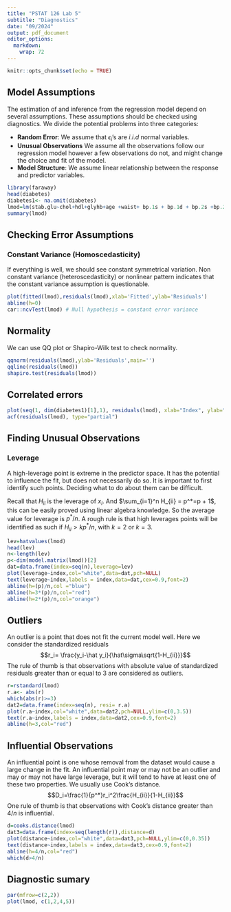 ```yaml
---
title: "PSTAT 126 Lab 5"
subtitle: "Diagnostics"
date: "09/2024"
output: pdf_document
editor_options: 
  markdown: 
    wrap: 72
---
```


```r
knitr::opts_chunk$set(echo = TRUE)
```

## Model Assumptions

The estimation of and inference from the regression model depend on
several assumptions. These assumptions should be checked using
diagnostics. We divide the potential problems into three categories:

-   **Random Error**: We assume that $\epsilon_i$'s are $i.i.d$ normal
    variables.
-   **Unusual Observations** We assume all the observations follow our
    regression model however a few observations do not, and might change
    the choice and fit of the model.
-   **Model Structure**: We assume linear relationship between the
    response and predictor variables.

```r
library(faraway)
head(diabetes)
diabetes1<- na.omit(diabetes)
lmod=lm(stab.glu~chol+hdl+glyhb+age +waist+ bp.1s + bp.1d + bp.2s +bp.2d, +waist, data=diabetes1)
summary(lmod)
```

## Checking Error Assumptions

### Constant Variance (Homoscedasticity)

If everything is well, we should see constant symmetrical variation. Non
constant variance (heteroscedasticity) or nonlinear pattern indicates
that the constant variance assumption is questionable.

```r
plot(fitted(lmod),residuals(lmod),xlab='Fitted',ylab='Residuals')
abline(h=0)
car::ncvTest(lmod) # Null hypothesis = constant error variance
```

## Normality

We can use QQ plot or Shapiro-Wilk test to check normality.

```r
qqnorm(residuals(lmod),ylab='Residuals',main='')
qqline(residuals(lmod))
shapiro.test(residuals(lmod))
```

## Correlated errors

```r
plot(seq(1, dim(diabetes1)[1],1), residuals(lmod), xlab="Index", ylab="Residuals")
acf(residuals(lmod), type="partial")

```

## Finding Unusual Observations

### Leverage

A high-leverage point is extreme in the predictor space. It has the
potential to influence the fit, but does not necessarily do so. It is
important to first identify such points. Deciding what to do about them
can be difficult.

Recall that $H_{ii}$ is the leverage of $x_i$. And
$\sum_{i=1}^n H_{ii} = p^*=p + 1$, this can be easily proved using
linear algebra knowledge. So the average value for leverage is $p^*/n$.
A rough rule is that high leverages points will be identified as such if
$H_{ii}>kp^*/n$, with $k=2$ or $k=3$.

```r
lev=hatvalues(lmod)
head(lev)
n<-length(lev)
p<-dim(model.matrix(lmod))[2]
dat=data.frame(index=seq(n),leverage=lev)
plot(leverage~index,col="white",data=dat,pch=NULL)
text(leverage~index,labels = index,data=dat,cex=0.9,font=2)
abline(h=(p)/n,col ="blue")
abline(h=3*(p)/n,col="red")
abline(h=2*(p)/n,col="orange")
```

## Outliers

An outlier is a point that does not fit the current model well. Here we
consider the standardized residuals
$$r_i= \frac{y_i-\hat y_i}{\hat\sigma\sqrt{1-H_{ii}}}$$ The rule of
thumb is that observations with absolute value of standardized residuals
greater than or equal to 3 are considered as outliers.

```r
r=rstandard(lmod)
r.a<- abs(r)
which(abs(r)>=3)
dat2=data.frame(index=seq(n), resi= r.a)
plot(r.a~index,col="white",data=dat2,pch=NULL,ylim=c(0,3.5))
text(r.a~index,labels = index,data=dat2,cex=0.9,font=2)
abline(h=3,col="red")
```

## Influential Observations

An influential point is one whose removal from the dataset would cause a
large change in the fit. An influential point may or may not be an
outlier and may or may not have large leverage, but it will tend to have
at least one of these two properties. We usually use Cook’s distance.
$$D_i=\frac{1}{p^*}r_i^2\frac{H_{ii}}{1-H_{ii}}$$ One rule of thumb is
that observations with Cook’s distance greater than $4/n$ is
influential.

```r
d=cooks.distance(lmod)
dat3=data.frame(index=seq(length(r)),distance=d)
plot(distance~index,col="white",data=dat3,pch=NULL,ylim=c(0,0.35))
text(distance~index,labels = index,data=dat3,cex=0.9,font=2)
abline(h=4/n,col="red")
which(d>4/n)
```

## Diagnostic sumary

```r
par(mfrow=c(2,2))
plot(lmod, c(1,2,4,5))
```
